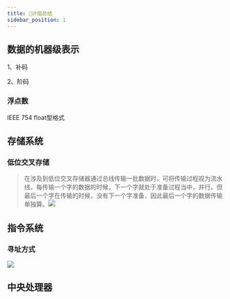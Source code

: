 ```yaml
---
title: 📖计组总结
sidebar_position: 1
---
```

## 数据的机器级表示
1、补码

2、阶码

### 浮点数
IEEE 754 float型格式

## 存储系统
### 低位交叉存储

> 在涉及到低位交叉存储器通过总线传输一批数据时，可将传输过程视为流水线，每传输一个字的数据的时候，下一个字就处于准备过程当中，并行。但最后一个字在传输的时候，没有下一个字准备，因此最后一个字的数据传输单独算。![](https://skywalkerch-1303839378.cos.ap-nanjing.myqcloud.com/202310310005515.svg)

## 指令系统
### 寻址方式
![](https://skywalkerch-1303839378.cos.ap-nanjing.myqcloud.com/202310292330544.svg)
## 中央处理器

